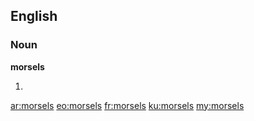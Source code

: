 ==English==
===Noun===
'''morsels'''
#{{plural of|morsel}}

[[ar:morsels]]
[[eo:morsels]]
[[fr:morsels]]
[[ku:morsels]]
[[my:morsels]]
